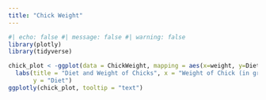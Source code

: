 ```yaml
---
title: "Chick Weight"
---
```


```r
#| echo: false #| message: false #| warning: false
library(plotly)
library(tidyverse)

chick_plot < -ggplot(data = ChickWeight, mapping = aes(x=weight, y=Diet, text=weight)) + geom_point(alpha = 0.5) +
  labs(title = "Diet and Weight of Chicks", x = "Weight of Chick (in grams)",
       y = "Diet")
ggplotly(chick_plot, tooltip = "text")
```
